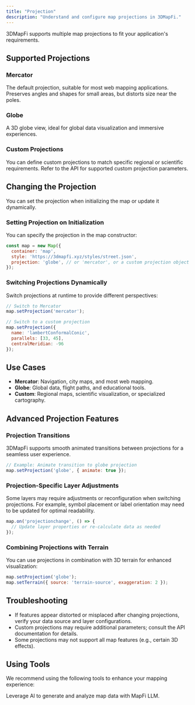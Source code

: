 ```yaml
---
title: "Projection"
description: "Understand and configure map projections in 3DMapFi."
---
```


3DMapFi supports multiple map projections to fit your application's requirements.

## Supported Projections

### Mercator

The default projection, suitable for most web mapping applications. Preserves angles and shapes for small areas, but distorts size near the poles.

### Globe

A 3D globe view, ideal for global data visualization and immersive experiences.

### Custom Projections

You can define custom projections to match specific regional or scientific requirements. Refer to the API for supported custom projection parameters.

## Changing the Projection

You can set the projection when initializing the map or update it dynamically.

### Setting Projection on Initialization

You can specify the projection in the map constructor:

```js
const map = new Map({
  container: 'map',
  style: 'https://3dmapfi.xyz/styles/street.json',
  projection: 'globe', // or 'mercator', or a custom projection object
});
```

### Switching Projections Dynamically

Switch projections at runtime to provide different perspectives:

```js
// Switch to Mercator
map.setProjection('mercator');

// Switch to a custom projection
map.setProjection({
  name: 'lambertConformalConic',
  parallels: [33, 45],
  centralMeridian: -96
});
```

## Use Cases

- **Mercator**: Navigation, city maps, and most web mapping.
- **Globe**: Global data, flight paths, and educational tools.
- **Custom**: Regional maps, scientific visualization, or specialized cartography.

## Advanced Projection Features

### Projection Transitions

3DMapFi supports smooth animated transitions between projections for a seamless user experience.

```js
// Example: Animate transition to globe projection
map.setProjection('globe', { animate: true });
```

### Projection-Specific Layer Adjustments

Some layers may require adjustments or reconfiguration when switching projections. For example, symbol placement or label orientation may need to be updated for optimal readability.

```js
map.on('projectionchange', () => {
  // Update layer properties or re-calculate data as needed
});
```

### Combining Projections with Terrain

You can use projections in combination with 3D terrain for enhanced visualization:

```js
map.setProjection('globe');
map.setTerrain({ source: 'terrain-source', exaggeration: 2 });
```

## Troubleshooting

- If features appear distorted or misplaced after changing projections, verify your data source and layer configurations.
- Custom projections may require additional parameters; consult the API documentation for details.
- Some projections may not support all map features (e.g., certain 3D effects).


## Using Tools
We recommend using the following tools to enhance your mapping experience:

<CardGroup cols={1}>
  <Card
    title="Map LLM"
    icon="brain"
    href="/tools/mapfi-llm">
    Leverage AI to generate and analyze map data with MapFi LLM.
  </Card>
</CardGroup>
